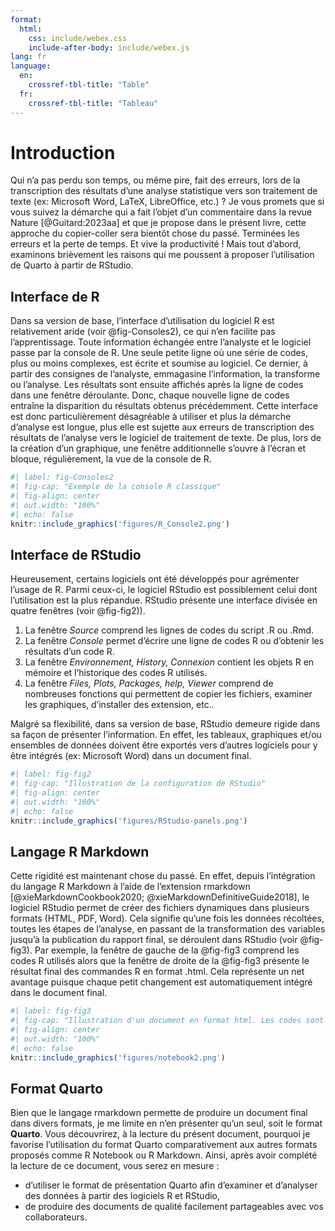 ```yaml
---
format:
  html:
    css: include/webex.css
    include-after-body: include/webex.js
lang: fr
language:
  en:
    crossref-tbl-title: "Table"
  fr:
    crossref-tbl-title: "Tableau"
---
```


# Introduction

Qui n'a pas perdu son temps, ou même pire, fait des erreurs, lors de la transcription des résultats d'une analyse statistique vers son traitement de texte (ex: Microsoft Word, LaTeX, LibreOffice, etc.) ? Je vous promets que si vous suivez la démarche qui a fait l'objet d'un commentaire dans la revue Nature [@Guitard:2023aa] et que je propose dans le présent livre, cette approche du copier-coller sera bientôt chose du passé. Terminées les erreurs et la perte de temps. Et vive la productivité ! Mais tout d'abord, examinons brièvement les raisons qui me poussent à proposer l'utilisation de Quarto à partir de RStudio.

## Interface de R

Dans sa version de base, l'interface d'utilisation du logiciel R est relativement aride (voir @fig-Consoles2), ce qui n'en facilite pas l'apprentissage. Toute information échangée entre l'analyste et le logiciel passe par la console de R. Une seule petite ligne où une série de codes, plus ou moins complexes, est écrite et soumise au logiciel. Ce dernier, à partir des consignes de l'analyste, emmagasine l'information, la transforme ou l'analyse. Les résultats sont ensuite affichés après la ligne de codes dans une fenêtre déroulante. Donc, chaque nouvelle ligne de codes entraîne la disparition du résultats obtenus précédemment. Cette interface est donc particulièrement désagréable à utiliser et plus la démarche d'analyse est longue, plus elle est sujette aux erreurs de transcription des résultats de l'analyse vers le logiciel de traitement de texte. De plus, lors de la création d'un graphique, une fenêtre additionnelle s'ouvre à l'écran et bloque, régulièrement, la vue de la console de R.

```r
#| label: fig-Consoles2
#| fig-cap: "Exemple de la console R classique"
#| fig-align: center
#| out.width: "100%"
#| echo: false
knitr::include_graphics('figures/R_Console2.png')
```

## Interface de RStudio

Heureusement, certains logiciels ont été développés pour agrémenter l'usage de R. Parmi ceux-ci, le logiciel RStudio est possiblement celui dont l'utilisation est la plus répandue. RStudio présente une interface divisée en quatre fenêtres (voir @fig-fig2)).

1.  La fenêtre *Source* comprend les lignes de codes du script .R ou .Rmd.
2.  La fenêtre *Console* permet d'écrire une ligne de codes R ou d'obtenir les résultats d'un code R.
3.  La fenêtre *Environnement, History, Connexion* contient les objets R en mémoire et l'historique des codes R utilisés.
4.  La fenêtre *Files, Plots, Packages, help, Viewer* comprend de nombreuses fonctions qui permettent de copier les fichiers, examiner les graphiques, d'installer des extension, etc..

Malgré sa flexibilité, dans sa version de base, RStudio demeure rigide dans sa façon de présenter l'information. En effet, les tableaux, graphiques et/ou ensembles de données doivent être exportés vers d'autres logiciels pour y être intégrés (ex: Microsoft Word) dans un document final.

```r
#| label: fig-fig2
#| fig-cap: "Illustration de la configuration de RStudio"
#| fig-align: center
#| out.width: "100%"
#| echo: false
knitr::include_graphics('figures/RStudio-panels.png')
```

## Langage R Markdown

Cette rigidité est maintenant chose du passé. En effet, depuis l'intégration du langage R Markdown à l'aide de l'extension rmarkdown [@xieMarkdownCookbook2020; @xieMarkdownDefinitiveGuide2018], le logiciel RStudio permet de créer des fichiers dynamiques dans plusieurs formats (HTML, PDF, Word). Cela signifie qu'une fois les données récoltées, toutes les étapes de l'analyse, en passant de la transformation des variables jusqu'à la publication du rapport final, se déroulent dans RStudio (voir @fig-fig3). Par exemple, la fenêtre de gauche de la @fig-fig3 comprend les codes R utilisés alors que la fenêtre de droite de la @fig-fig3 présente le résultat final des commandes R en format .html. Cela représente un net avantage puisque chaque petit changement est automatiquement intégré dans le document final.

```r
#| label: fig-fig3
#| fig-cap: "Illustration d'un document en format html. Les codes sont écrits dans la fenêtre Source à la gauche et le fenêtre Viewer présente le document final"
#| fig-align: center
#| out.width: "100%"
#| echo: false
knitr::include_graphics('figures/notebook2.png')
```

## Format Quarto

Bien que le langage rmarkdown permette de produire un document final dans divers formats, je me limite en n'en présenter qu'un seul, soit le format **Quarto**. Vous découvrirez, à la lecture du présent document, pourquoi je favorise l'utilisation du format Quarto comparativement aux autres formats proposés comme R Notebook ou R Markdown. Ainsi, après avoir complété la lecture de ce document, vous serez en mesure :

-   d'utiliser le format de présentation Quarto afin d'examiner et d'analyser des données à partir des logiciels R et RStudio,
-   de produire des documents de qualité facilement partageables avec vos collaborateurs.
